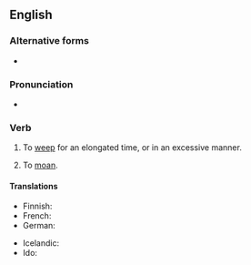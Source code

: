 ==English==

===Alternative forms===
* {{l|en|cry one's heart out}}

===Pronunciation===
* {{audio|en|en-au-cry one's eyes out.ogg|Audio (AU)}}

===Verb===
{{head|en|verb}}

# {{lb|en|idiomatic}} To [[weep]] for an elongated time, or in an excessive manner.
#: {{syn|en|weep buckets}}
# {{lb|en|idiomatic}} To [[moan]]. {{rfex|en}} <!--Do we mean complain/whinge, or moan in pain?-->

====Translations====
{{trans-top|to weep for an elongated time}}
* Finnish: {{t|fi|itkeä silmät päästään}}
* French: {{t+|fr|pleurer à chaudes larmes}}
* German: {{t+|de|sich die Augen ausweinen}}
{{trans-mid}}
* Icelandic: {{t|is|hágráta}}
* Ido: {{t+|io|ploregar}}
{{trans-bottom}}

{{trans-see|to moan|moan}}